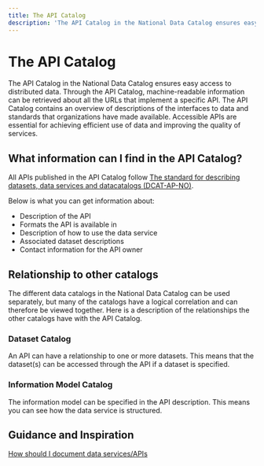 ```yaml
---
title: The API Catalog
description: 'The API Catalog in the National Data Catalog ensures easy access to distributed data.'
---
```


# The API Catalog

<Ingress>
    The API Catalog in the National Data Catalog ensures easy access to distributed data. Through the API Catalog,
    machine-readable information can be retrieved about all the URLs that implement a specific API. The API Catalog
    contains an overview of descriptions of the interfaces to data and standards that organizations have made available.
    Accessible APIs are essential for achieving efficient use of data and improving the quality of services.
</Ingress>

<CatalogPromo
    text='Would you like to search the API Catalog?'
    button='Find API →'
    link='/data-services'
/>

## What information can I find in the API Catalog?

All APIs published in the API Catalog follow [The standard for describing datasets, data services and datacatalogs (DCAT-AP-NO)](https://data.norge.no/specification/dcat-ap-no/).

Below is what you can get information about:

-   Description of the API
-   Formats the API is available in
-   Description of how to use the data service
-   Associated dataset descriptions
-   Contact information for the API owner

## Relationship to other catalogs

The different data catalogs in the National Data Catalog can be used separately, but many of the catalogs have a logical correlation and can therefore be viewed together. Here is a description of the relationships the other catalogs have with the API Catalog.

### Dataset Catalog

An API can have a relationship to one or more datasets. This means that the dataset(s) can be accessed through the API if a dataset is specified.

### Information Model Catalog

The information model can be specified in the API description. This means you can see how the data service is structured.

## Guidance and Inspiration
 
[How should I document data services/APIs](https://data.norge.no/specification/dcat-ap-no/#Datatjeneste)
